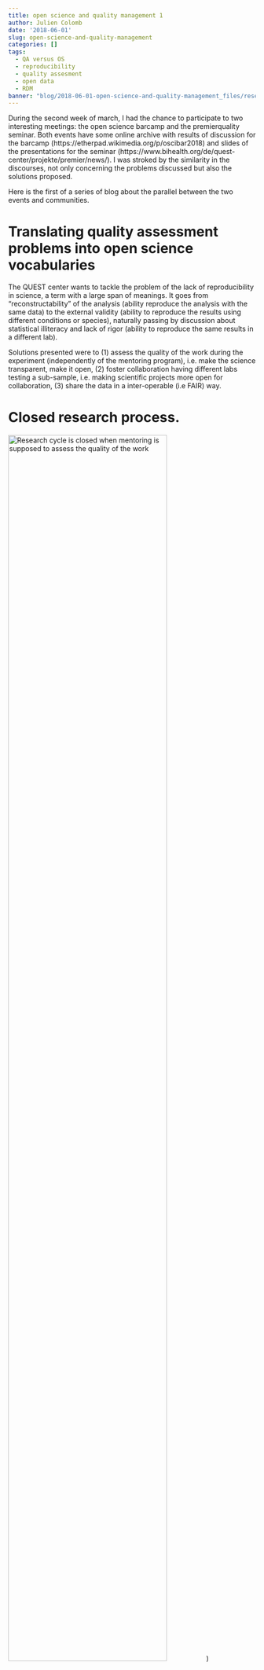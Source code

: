 ```yaml
---
title: open science and quality management 1
author: Julien Colomb
date: '2018-06-01'
slug: open-science-and-quality-management
categories: []
tags:
  - QA versus OS
  - reproducibility
  - quality assesment
  - open data
  - RDM
banner: "blog/2018-06-01-open-science-and-quality-management_files/researchcycle_QA.gif"  
---
```



During the second week of march, I had the chance to participate to two interesting meetings: the open science barcamp and the premierquality seminar. Both events have some online archive with results of discussion for the barcamp (https://etherpad.wikimedia.org/p/oscibar2018) and slides of the presentations for the seminar (https://www.bihealth.org/de/quest-center/projekte/premier/news/). I was stroked by the similarity in the discourses, not only concerning the problems discussed but also the solutions proposed. 

Here is the first of a series of blog about the parallel between the two events and communities.

# Translating quality assessment problems into open science vocabularies

The QUEST center wants to tackle the problem of the lack of reproducibility in science, a term with a large span of meanings. It goes from "reconstructability" of the analysis (ability reproduce the analysis with the same data) to the external validity (ability to reproduce the results using different conditions or species), naturally passing by discussion about statistical illiteracy and lack of rigor (ability to reproduce the same results in a different lab).

Solutions presented were to (1) assess the quality of the work during the experiment (independently of the mentoring program), i.e. make the science transparent, make it open, (2) foster collaboration having different labs testing a sub-sample, i.e. making scientific projects more open for collaboration, (3) share the data in a inter-operable (i.e FAIR) way.

# Closed research process.

![Research cycle is closed when mentoring is supposed to assess the quality of the work](/blog/2018-06-01-open-science-and-quality-management_files/researchcycle_QA.gif){width=80%})

Rebecca Davies presented us a nice illustration of the problem (originally published at https://doi.org/10.12688/F1000RESEARCH.11334.1). While some quality control do exist in the research system (mainly article peer review and grant reviews), most of the work (i.e.  the creation of data and metadata) happens with sloppy or non-existent quality control. The PI of the lab is supposed to perform this control, but we all know that they do not have time for that and that raw data are very rarely double-checked. Rebecca presented the program she is leading in the College of Veterinary Medicine, in St. Paul, Minnesota, USA. It is based on scientist's training in quality assurance and science reproducibility. This  resonates of course with the discussions about making that whole process open, as advocated by the open science community, in particular with the session 7 of the Oscibar (https://etherpad.wikimedia.org/p/oscibar2018_session7) dealing with putative career problems the report of mistakes might bring. 

While both communities want to see this part of the research process to be more open, it was presented as a solution to increase accountability and reproducibility in one event, while the open science community aims farther, advocating for a data made open ASAP, in order to foster collaboration (on top of fostering research reproducibility). 

From both events, it seems the time is right to take a leap forward and bring quality assessment in the lab, providing the data openly while it is gathered might be an effective way to keep good records of data and metadata. Research data management training seem to be an prerequisite for these approaches (and it has yet other benefits than promoting good quality and collaboration).



